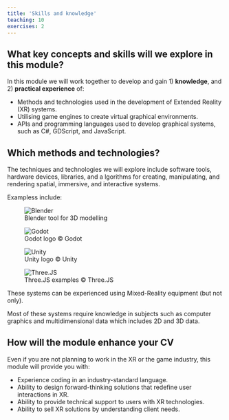 ```yaml
---
title: 'Skills and knowledge'
teaching: 10
exercises: 2
---
```




## What key concepts and skills will we explore in this module?
In this module we will work together to develop and gain 1) **knowledge**, and 2) **practical experience** of:

- Methods and technologies used in the development of Extended Reality (XR) systems.
- Utilising game engines to create virtual graphical environments.
- APIs and programming languages used to develop graphical systems, such as C#, GDScript, and JavaScript.


## Which methods and technologies?

The techniques and technologies we will explore include software tools, hardware devices, libraries, and a
lgorithms for creating, manipulating, and rendering spatial, immersive, and interactive systems.

Exampless include:

![Blender tool for 3D modelling](https://upload.wikimedia.org/wikipedia/commons/8/8e/Blender_2.45_screenshot.jpg){alt="Blender"}

![Godot logo &copy; Godot](https://en.wikipedia.org/wiki/Godot_(game_engine)#/media/File:Godot3.4.png){alt="Godot"}


![Unity logo &copy; Unity](https://upload.wikimedia.org/wikipedia/commons/c/c4/Unity_2021.svg){alt="Unity"}

![Three.JS examples &copy; Three.JS](https://upload.wikimedia.org/wikipedia/commons/3/3e/Three.js-code-example.jpg){alt="Three.JS"}

These systems can be experienced using Mixed-Reality equipment (but not only).

Most of these systems require knowledge in subjects such as 
computer graphics and multidimensional data which includes
2D and 3D data.


## How will the module enhance your CV

Even if you are not planning to work in the XR or the game industry, this module will provide you with:

- Experience coding in an industry-standard language.
- Ability to design forward-thinking solutions that redefine user interactions in XR. 
- Ability to provide technical support to users with XR technologies.
- Ability to sell XR solutions by understanding client needs.


 


